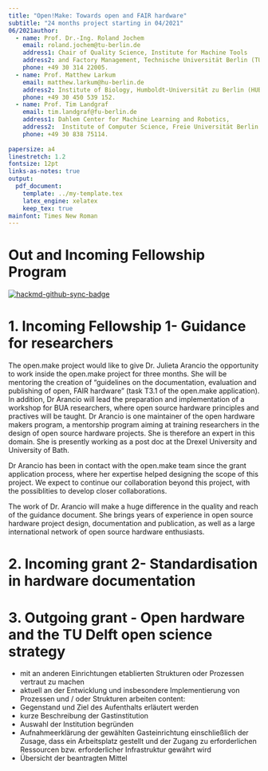 ```yaml
---
title: "Open!Make: Towards open and FAIR hardware"
subtitle: "24 months project starting in 04/2021"
06/2021author:
  - name: Prof. Dr.-Ing. Roland Jochem
    email: roland.jochem@tu-berlin.de
    address1: Chair of Quality Science, Institute for Machine Tools
    address2: and Factory Management, Technische Universität Berlin (TUB)
    phone: +49 30 314 22005.
  - name: Prof. Matthew Larkum
    email: matthew.larkum@hu-berlin.de
    address2: Institute of Biology, Humboldt-Universität zu Berlin (HUB).
    phone: +49 30 450 539 152.
  - name: Prof. Tim Landgraf
    email: tim.landgraf@fu-berlin.de
    address1: Dahlem Center for Machine Learning and Robotics,
    address2:  Institute of Computer Science, Freie Universität Berlin (FUB)
    phone: +49 30 838 75114.
    
papersize: a4
linestretch: 1.2
fontsize: 12pt
links-as-notes: true
output:
  pdf_document:
    template: ../my-template.tex
    latex_engine: xelatex
    keep_tex: true
mainfont: Times New Roman  
---
```


# Out and Incoming Fellowship Program

[![hackmd-github-sync-badge](https://hackmd.io/aY_OZ33pQ_6ivGoOqEqQcg/badge)](https://hackmd.io/aY_OZ33pQ_6ivGoOqEqQcg)


# 1. Incoming Fellowship 1- Guidance for researchers

The open.make project would like to give Dr. Julieta Arancio the opportunity to work inside the open.make project for three months. She will be mentoring the creation of "guidelines on the documentation, evaluation and publishing of open, FAIR hardware" (task T3.1 of the open.make application).
In addition, Dr Arancio will lead the preparation and implementation of a workshop for BUA researchers, where open source hardware principles and practives will be taught.
Dr Arancio is one maintainer of the open hardware makers program, a mentorship program aiming at training researchers in the design of open source hardware projects. She is therefore an expert in this domain.
She is presently working as a post doc at the Drexel University and University of Bath.

Dr Arancio has been in contact with the open.make team since the grant application process, where her expertise helped designing the scope of this project.
We expect to continue our collaboration beyond this project, with the possiblities to develop closer collaborations.

The work of Dr. Arancio will make a huge difference in the quality and reach of the guidance document. 
She brings years of experience in open source hardware project design, documentation and publication, as well as a large international network of open source hardware enthusiasts.

\newpage

<!--
- an einem für das Objective relevanten Thema zu forschen
- Jenseits des Aufenthalts an einer der BUA Einrichtungen sollen die Fellows längerfristig Teil des Netzwerkes des Objective werden

content: 
- Mentorenrolle für ein Thema bzw. ein konkretes Projekt des Objective übernimmt
- nach dem initialen Gastaufenthalt regelmäßig im Austausch / Kontakt mit dem das Projekt bearbeitenden Team bleibt (Zusammenarbeit und den Austausch auch nachhaltig sicher zu stellen)
- führt in Absprache mit der gastgebenden Einrichtung Veranstaltungen durch
- Die gastgebende Einrichtung ergibt sich in Abhängigkeit vom Thema und der organisationalen Verankerung der das Thema bearbeitenden Arbeitsgruppe.
-->
# 2. Incoming grant 2- Standardisation in hardware documentation

# 3. Outgoing grant -  Open hardware and the TU Delft open science strategy

- mit an anderen Einrichtungen etablierten Strukturen oder Prozessen vertraut zu machen
- aktuell an der Entwicklung und insbesondere Implementierung von Prozessen und / oder Strukturen arbeiten
content:
- Gegenstand und Ziel des Aufenthalts erläutert werden
- kurze Beschreibung der Gastinstitution
-  Auswahl der Institution begründen
-  Aufnahmeerklärung der gewählten Gasteinrichtung einschließlich der Zusage, dass ein Arbeitsplatz gestellt und der Zugang zu erforderlichen Ressourcen bzw. erforderlicher Infrastruktur gewährt wird
-  Übersicht der beantragten Mittel